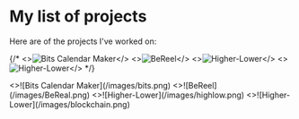 
# My list of projects

Here are of the projects I've worked on:
 
{/* <Cards>
  <Card image arrow title="BITS Calendar Maker" href="/projects/BITS">
    <>![Bits Calendar Maker](/images/bits.png)</>
  </Card>
  <Card image arrow title="BeReel" href="/projects/BeReel" >
  <>![BeReel](/images/BeReal.png)</>
  </Card>
  <Card image arrow title="Higher-Lower bot" href='/projects/higherlowerBot'>
  <>![Higher-Lower](/images/highlow.png)</>
  </Card>
  <Card image arrow title="Certificate verification using Blockchain" href='/projects/blockchain'>
  <>![Higher-Lower](/images/blockchain.png)</>
  </Card>
</Cards> */}

<Cards>
    <Cards.Card image arrow title="BITS Calendar Maker" href="/projects/BITS">
        <>![Bits Calendar Maker](/images/bits.png)</>
    </Cards.Card>
  <Cards.Card image arrow title="BeReel" href="/projects/BeReel" >
  <>![BeReel](/images/BeReal.png)</>
  </Cards.Card>
  <Cards.Card image arrow title="Higher-Lower bot" href='/projects/higherlowerBot'>
  <>![Higher-Lower](/images/highlow.png)</>
  </Cards.Card>
  <Cards.Card image arrow title="Certificate verification using Blockchain" href='/projects/blockchain'>
  <>![Higher-Lower](/images/blockchain.png)</>
  </Cards.Card>
</Cards>
